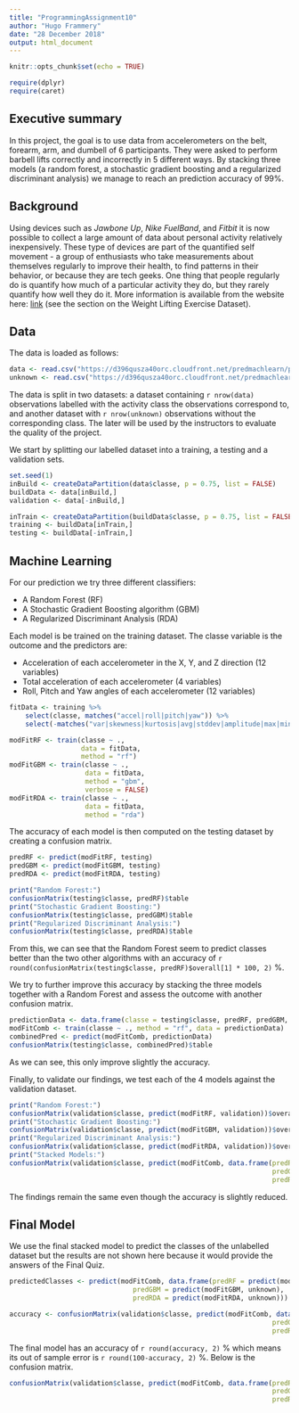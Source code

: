 ```yaml
---
title: "ProgrammingAssignment10"
author: "Hugo Frammery"
date: "28 December 2018"
output: html_document
---
```


```r
knitr::opts_chunk$set(echo = TRUE)
```

```r
require(dplyr)
require(caret)
```

## Executive summary

In this project, the goal is to use data from accelerometers on the belt, forearm, arm, and dumbell of 6 participants. They were asked to perform barbell lifts correctly and incorrectly in 5 different ways. By stacking three models (a random forest, a stochastic gradient boosting and a regularized discriminant analysis) we manage to reach an prediction accuracy of 99%.

## Background

Using devices such as *Jawbone Up*, *Nike FuelBand*, and *Fitbit* it is now possible to collect a large amount of data about personal activity relatively inexpensively. These type of devices are part of the quantified self movement - a group of enthusiasts who take measurements about themselves regularly to improve their health, to find patterns in their behavior, or because they are tech geeks. One thing that people regularly do is quantify how much of a particular activity they do, but they rarely quantify how well they do it. More information is available from the website here: [link](http://web.archive.org/web/20161224072740/http:/groupware.les.inf.puc-rio.br/har) (see the section on the Weight Lifting Exercise Dataset).

## Data

The data is loaded as follows:

```r
data <- read.csv("https://d396qusza40orc.cloudfront.net/predmachlearn/pml-training.csv")
unknown <- read.csv("https://d396qusza40orc.cloudfront.net/predmachlearn/pml-testing.csv")
```

The data is split in two datasets: a dataset containing `r nrow(data)` observations labelled with the activity class the observations correspond to, and another dataset with `r nrow(unknown)` observations without the corresponding class. The later will be used by the instructors to evaluate the quality of the project.

We start by splitting our labelled dataset into a training, a testing and a validation sets.

```r
set.seed(1)
inBuild <- createDataPartition(data$classe, p = 0.75, list = FALSE)
buildData <- data[inBuild,]
validation <- data[-inBuild,]

inTrain <- createDataPartition(buildData$classe, p = 0.75, list = FALSE)
training <- buildData[inTrain,]
testing <- buildData[-inTrain,]
```

## Machine Learning

For our prediction we try three different classifiers: 

* A Random Forest (RF)
* A Stochastic Gradient Boosting algorithm (GBM)
* A Regularized Discriminant Analysis (RDA)

Each model is be trained on the training dataset. The classe variable is the outcome and the predictors are:

* Acceleration of each accelerometer in the X, Y, and Z direction (12 variables)
* Total acceleration of each accelerometer (4 variables)
* Roll, Pitch and Yaw angles of each accelerometer (12 variables)

```r
fitData <- training %>% 
    select(classe, matches("accel|roll|pitch|yaw")) %>%     
    select(-matches("var|skewness|kurtosis|avg|stddev|amplitude|max|min"))

modFitRF <- train(classe ~ ., 
                  data = fitData, 
                  method = "rf")
modFitGBM <- train(classe ~ ., 
                   data = fitData, 
                   method = "gbm", 
                   verbose = FALSE)
modFitRDA <- train(classe ~ ., 
                   data = fitData, 
                   method = "rda")
```

The accuracy of each model is then computed on the testing dataset by creating a confusion matrix.

```r
predRF <- predict(modFitRF, testing)
predGBM <- predict(modFitGBM, testing)
predRDA <- predict(modFitRDA, testing)

print("Random Forest:")
confusionMatrix(testing$classe, predRF)$table
print("Stochastic Gradient Boosting:")
confusionMatrix(testing$classe, predGBM)$table
print("Regularized Discriminant Analysis:")
confusionMatrix(testing$classe, predRDA)$table
```

From this, we can see that the Random Forest seem to predict classes better than the two other algorithms with an accuracy of `r round(confusionMatrix(testing$classe, predRF)$overall[1] * 100, 2)` %.

We try to further improve this accuracy by stacking the three models together with a Random Forest and assess the outcome with another confusion matrix.

```r
predictionData <- data.frame(classe = testing$classe, predRF, predGBM, predRDA)
modFitComb <- train(classe ~ ., method = "rf", data = predictionData)
combinedPred <- predict(modFitComb, predictionData)
confusionMatrix(testing$classe, combinedPred)$table
```

As we can see, this only improve slightly the accuracy.

Finally, to validate our findings, we test each of the 4 models against the validation dataset.

```r
print("Random Forest:")
confusionMatrix(validation$classe, predict(modFitRF, validation))$overall
print("Stochastic Gradient Boosting:")
confusionMatrix(validation$classe, predict(modFitGBM, validation))$overall
print("Regularized Discriminant Analysis:")
confusionMatrix(validation$classe, predict(modFitRDA, validation))$overall
print("Stacked Models:")
confusionMatrix(validation$classe, predict(modFitComb, data.frame(predRF = predict(modFitRF, validation), 
                                                                  predGBM = predict(modFitGBM, validation), 
                                                                  predRDA = predict(modFitRDA, validation))))$overall
```

The findings remain the same even though the accuracy is slightly reduced.

## Final Model

We use the final stacked model to predict the classes of the unlabelled dataset but the results are not shown here because it would provide the answers of the Final Quiz.

```r
predictedClasses <- predict(modFitComb, data.frame(predRF = predict(modFitRF, unknown), 
                               predGBM = predict(modFitGBM, unknown), 
                               predRDA = predict(modFitRDA, unknown)))
```


```r
accuracy <- confusionMatrix(validation$classe, predict(modFitComb, data.frame(predRF = predict(modFitRF, validation), 
                                                                  predGBM = predict(modFitGBM, validation), 
                                                                  predRDA = predict(modFitRDA, validation))))$overall[1] * 100
```

The final model has an accuracy of `r round(accuracy, 2)` % which means its out of sample error is `r round(100-accuracy, 2)` %. Below is the confusion matrix.

```r
confusionMatrix(validation$classe, predict(modFitComb, data.frame(predRF = predict(modFitRF, validation), 
                                                                  predGBM = predict(modFitGBM, validation), 
                                                                  predRDA = predict(modFitRDA, validation))))$table
```